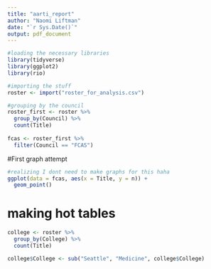 ```yaml
---
title: "aarti_report"
author: "Naomi Liftman"
date: "`r Sys.Date()`"
output: pdf_document
---
```


```r
#loading the necessary libraries 
library(tidyverse)
library(ggplot2)
library(rio)
```

```r
#importing the stuff
roster <- import("roster_for_analysis.csv")
```

```r
#grouping by the council
roster_first <- roster %>% 
  group_by(Council) %>% 
  count(Title)
  
fcas <- roster_first %>% 
  filter(Council == "FCAS")
```

#First graph attempt
```r
#realizing I dont need to make graphs for this haha
ggplot(data = fcas, aes(x = Title, y = n)) +
  geom_point()
```

# making hot tables
```r
college <- roster %>% 
  group_by(College) %>% 
  count(Title)

college$College <- sub("Seattle", "Medicine", college$College)
```



